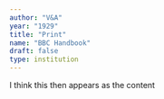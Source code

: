 ```yaml
---
author: "V&A"
year: "1929"
title: "Print"
name: "BBC Handbook"
draft: false
type: institution
---
```

I think this then appears as the content
